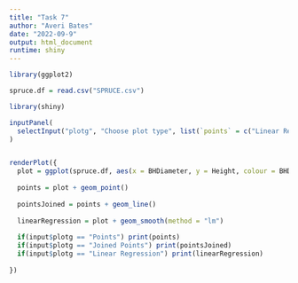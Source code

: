 ```yaml
---
title: "Task 7"
author: "Averi Bates"
date: "2022-09-9"
output: html_document
runtime: shiny
---
```


```r
library(ggplot2)

spruce.df = read.csv("SPRUCE.csv")

library(shiny)

inputPanel(
  selectInput("plotg", "Choose plot type", list(`points` = c("Linear Regression", "Points", "Joined Points")))
)


renderPlot({
  plot = ggplot(spruce.df, aes(x = BHDiameter, y = Height, colour = BHDiameter))
  
  points = plot + geom_point() 
  
  pointsJoined = points + geom_line() 
  
  linearRegression = plot + geom_smooth(method = "lm")
  
  if(input$plotg == "Points") print(points) 
  if(input$plotg == "Joined Points") print(pointsJoined)
  if(input$plotg == "Linear Regression") print(linearRegression)
   
})


```

